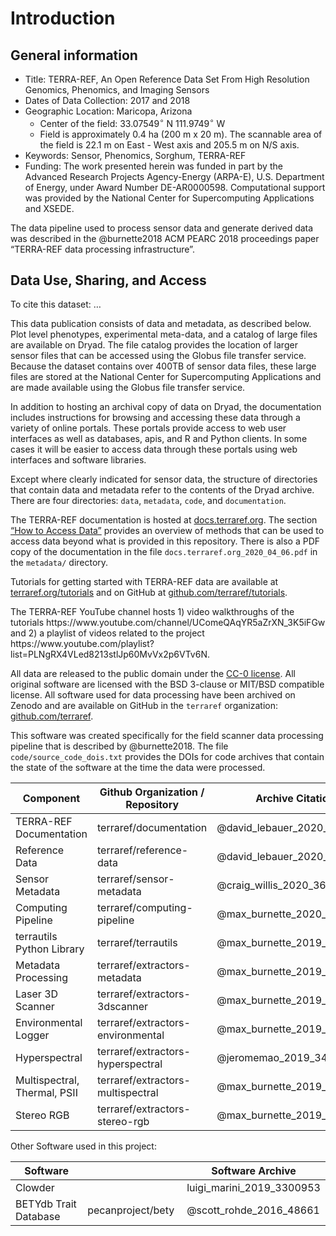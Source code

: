 # Introduction {#intro}

## General information

* Title: TERRA-REF, An Open Reference Data Set From High Resolution Genomics, Phenomics, and Imaging Sensors
* Dates of Data Collection: 2017 and 2018
* Geographic Location: Maricopa, Arizona
  * Center of the field: 33.07549$^{\circ}$ N 111.9749$^{\circ}$ W
  * Field is approximately 0.4 ha (200 m x 20 m). The scannable area of the field is 22.1 m on East - West axis and 205.5 m on N/S axis.
* Keywords: Sensor, Phenomics, Sorghum, TERRA-REF
* Funding: The work presented herein was funded in part by the Advanced Research Projects Agency-Energy (ARPA-E), U.S. Department of Energy, under Award Number DE-AR0000598. Computational support was provided by the National Center for Supercomputing Applications and XSEDE.

The data pipeline used to process sensor data and generate derived data was described in the @burnette2018 ACM PEARC 2018 proceedings paper "TERRA-REF data processing infrastructure".

## Data Use, Sharing, and Access


To cite this dataset: ...

This data publication consists of data and metadata, as described below.
Plot level phenotypes, experimental meta-data, and a catalog of large files are available on Dryad.
The file catalog provides the location of larger sensor files that can be accessed using the Globus file transfer service.  
Because the dataset contains over 400TB of sensor data files, these large files are stored at the National Center for Supercomputing Applications and are made available using the Globus file transfer service.

In addition to hosting an archival copy of data on Dryad, the documentation includes instructions for browsing and accessing these data through a variety of online portals. 
These portals provide access to web user interfaces as well as databases, apis, and R and Python clients.
In some cases it will be easier to access data through these portals using web interfaces and software libraries.

Except where clearly indicated for sensor data, the structure of directories that contain data and metadata refer to the contents of the Dryad archive.
There are four directories: `data`, `metadata`, `code`, and `documentation`.

The TERRA-REF documentation is hosted at [docs.terraref.org](https://docs.terraref.org). The section ["How to Access Data"](https://docs.terraref.org/user-manual/how-to-access-data) provides an overview of methods that can be used to access data beyond what is provided in this repository. There is also a PDF copy of the documentation in the file `docs.terraref.org_2020_04_06.pdf` in the `metadata/` directory.

Tutorials for getting started with TERRA-REF data are available at [terraref.org/tutorials](https://terraref.github.io/tutorials) and on GitHub at [github.com/terraref/tutorials](https://github.com/terraref/tutorials).

The TERRA-REF YouTube channel hosts 1) video walkthroughs of the tutorials https://www.youtube.com/channel/UComeQAqYR5aZrXN_3K5iFGw and 2) a playlist of videos related to the project https://www.youtube.com/playlist?list=PLNgRX4VLed8213stlJp60MvVx2p6VTv6N.

All data are released to the public domain under the [CC-0 license](https://creativecommons.org/share-your-work/public-domain/cc0/). All original software are licensed with the BSD 3-clause or MIT/BSD compatible license. All software used for data processing have been archived on Zenodo and are available on GitHub in the `terraref` organization: [github.com/terraref](https://github.com/terraref).

This software was created specifically for the field scanner data processing pipeline that is described by @burnette2018. The file `code/source_code_dois.txt` provides the DOIs for code archives that contain the state of the software at the time the data were processed.

| Component                     | Github Organization / Repository                 | Archive Citation            |
|------------------------------|-----------------------------------|-----------------------------|
| TERRA-REF Documentation      | terraref/documentation            | @david_lebauer_2020_3661373 |
| Reference Data               | terraref/reference-data           | @david_lebauer_2020_3635863 |
| Sensor Metadata              | terraref/sensor-metadata          | @craig_willis_2020_3635853  |
| Computing Pipeline           | terraref/computing-pipeline       | @max_burnette_2020_3635849  |
| terrautils Python Library    | terraref/terrautils               | @max_burnette_2019_3406335  |
| Metadata Processing          | terraref/extractors-metadata      | @max_burnette_2019_3406329  |
| Laser 3D Scanner             | terraref/extractors-3dscanner     | @max_burnette_2019_3406332  |
| Environmental Logger         | terraref/extractors-environmental | @max_burnette_2019_3406318  |
| Hyperspectral                | terraref/extractors-hyperspectral | @jeromemao_2019_3406312     |
| Multispectral, Thermal, PSII | terraref/extractors-multispectral | @max_burnette_2019_3406311  |
| Stereo RGB                   | terraref/extractors-stereo-rgb    | @max_burnette_2019_3406304  |

Other Software used in this project:

| Software |  | Software Archive | Citation |
|---|---|---|
| Clowder |  | luigi_marini_2019_3300953 | @Marini2018cos |
| BETYdb Trait Database        | pecanproject/bety                 | @scott_rohde_2016_48661  | @LeBauer2018byt |
